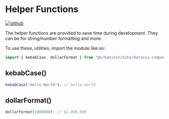 
<Meta title="utils/helperFunctions" />

# Helper Functions

[![github](https://badgen.net/badge/icon/GitHub?icon=github&label)](https://github.com/UrbanInstitute/dataviz-components/tree/main/src/lib/utils)

The helper functions are provided to save time during development. They can be for string/number formatting and more.

To use these, utilities, import the module like so:

```js
import { kebabCase, dollarFormat } from "@urbaninstitute/dataviz-components/utils";
```

## kebabCase()

```js
kebabCase("Hello World"); // hello-world
```

## dollarFormat()

```js
dollarFormat(1000000); // $1,000,000
```
